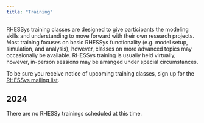 ```yaml
---
title: "Training"
---
```


RHESSys training classes are designed to give participants the modeling skills and understanding to move forward with their own research projects. Most training focuses on basic RHESSys functionality (e.g. model setup, simulation, and analysis), however, classes on more advanced topics may occasionally be available. RHESSys training is usually held virtually, however, in-person sessions may be arranged under special circumstances.

To be sure you receive notice of upcoming training classes, sign up for the [RHESSys mailing list](about_us.qmd).

## 2024

There are no RHESSy trainings scheduled at this time.

